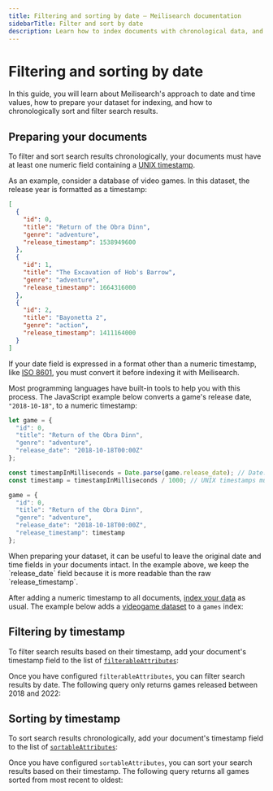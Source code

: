 ```yaml
---
title: Filtering and sorting by date — Meilisearch documentation
sidebarTitle: Filter and sort by date
description: Learn how to index documents with chronological data, and how to sort and filter search results based on time.
---
```


# Filtering and sorting by date

In this guide, you will learn about Meilisearch's approach to date and time values, how to prepare your dataset for indexing, and how to chronologically sort and filter search results.

## Preparing your documents

To filter and sort search results chronologically, your documents must have at least one numeric field containing a [UNIX timestamp](https://kb.narrative.io/what-is-unix-time).

As an example, consider a database of video games. In this dataset, the release year is formatted as a timestamp:

```json
[
  {
    "id": 0,
    "title": "Return of the Obra Dinn",
    "genre": "adventure",
    "release_timestamp": 1538949600
  },
  {
    "id": 1,
    "title": "The Excavation of Hob's Barrow",
    "genre": "adventure",
    "release_timestamp": 1664316000
  },
  {
    "id": 2,
    "title": "Bayonetta 2",
    "genre": "action",
    "release_timestamp": 1411164000
  }
]
```

If your date field is expressed in a format other than a numeric timestamp, like [ISO 8601](https://www.iso.org/iso-8601-date-and-time-format.html), you must convert it before indexing it with Meilisearch.

Most programming languages have built-in tools to help you with this process. The JavaScript example below converts a game's release date, `"2018-10-18"`, to a numeric timestamp:

```js
let game = {
  "id": 0,
  "title": "Return of the Obra Dinn",
  "genre": "adventure",
  "release_date": "2018-10-18T00:00Z"
};

const timestampInMilliseconds = Date.parse(game.release_date); // Date.parse returns the timestamp in milliseconds
const timestamp = timestampInMilliseconds / 1000; // UNIX timestamps must be in seconds

game = {
  "id": 0,
  "title": "Return of the Obra Dinn",
  "genre": "adventure",
  "release_date": "2018-10-18T00:00Z",
  "release_timestamp": timestamp
};
```

<Tip>
When preparing your dataset, it can be useful to leave the original date and time fields in your documents intact. In the example above, we keep the `release_date` field because it is more readable than the raw `release_timestamp`.
</Tip>

After adding a numeric timestamp to all documents, [index your data](/reference/api/documents#add-or-replace-documents) as usual. The example below adds a <a id="downloadVideogames" href="/assets/datasets/videogames.json" download="videogames.json">videogame dataset</a> to a `games` index:

<CodeSamples id="date_guide_index_1" />

## Filtering by timestamp

To filter search results based on their timestamp, add your document's timestamp field to the list of [`filterableAttributes`](/reference/api/settings#update-filterable-attributes):

<CodeSamples id="date_guide_filterable_attributes_1" />

Once you have configured `filterableAttributes`, you can filter search results by date. The following query only returns games released between 2018 and 2022:

<CodeSamples id="date_guide_filter_1" />

## Sorting by timestamp

To sort search results chronologically, add your document's timestamp field to the list of [`sortableAttributes`](/reference/api/settings#update-sortable-attributes):

<CodeSamples id="date_guide_sortable_attributes_1" />

Once you have configured `sortableAttributes`, you can sort your search results based on their timestamp. The following query returns all games sorted from most recent to oldest:

<CodeSamples id="date_guide_sort_1" />
